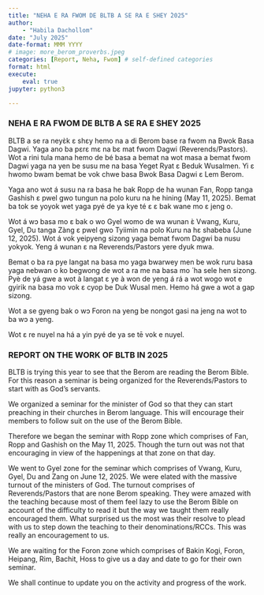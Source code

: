 ```yaml
---
title: "NEHA E RA FWOM DE BLTB A SE RA E SHEY ̀2025"
author: 
    - "Habila Dachollom"
date: "July 2025"
date-format: MMM YYYY
# image: more_berom_proverbs.jpeg
categories: [Report, Neha, Fwom] # self-defined categories
format: html
execute:
    eval: true
jupyter: python3

---
```


:::: {.panel-tabset}

### NEHA E RA FWOM DE BLTB A SE RA E SHEY ̀2025

BLTB a se ra neyɛ̀k ɛ shɛy hemo na a di Berom base ra fwom na Bwok Basa Dagwi. Yaga ano ba pɛrɛ mɛ na bɛ mat fwom Dagwi (Reverends/Pastors).
Wot a rini tula mana hemo de bé basa a bemat na wot masa a bemat fwom Dagwi yaga na yen be susu me na basa Yeget Ryat ɛ Beduk Wusalmen. Yi ɛ hwomo bwam bemat be vok chwe basa Bwok Basa Dagwi ɛ Lem Berom.

Yaga ano wot á susu na ra basa he bak Ropp de ha wunan Fan, Ropp tanga Gashish ɛ pwel gwo tungun na polo kuru na he hining (May 11, 2025). Bemat ba tok se yoyok wet yaga pyé de ya kye té ɛ ɛ bak wane mo ɛ jeng o. 

Wot á wɔ basa mo ɛ bak o wo Gyel womo de wa wunan ɛ̀ Vwang, Kuru, Gyel, Du tanga Zàng ɛ pwel gwo Tyiimin na polo Kuru na hɛ shabeba (June 12, 2025). Wot á vok yeipyeng sizong yaga bemat fwom Dagwi ba nusu yokyok. Yeng á wunan ɛ na Reverends/Pastors yere dyuk mwa. 

Bemat o ba ra pye langat na basa mo yaga bwarwey men be wok ruru basa yaga nebwan o ko begwong de wot a ra me na basa mo ́ ha sele hen sizong. Pyè de yá gwe a wot à langat ɛ ye à won de yeng á rá a wot wogo wot e gyirik na basa mo vok ɛ cyop be Duk Wusal men. Hemo há gwe a wot a gap sizong. 

Wot a se gyeng bak o wɔ Foron na yeng be nongot gasi na jeng na wot to ba wɔ a yeng. 

Wot ɛ re nuyel na há a yin pyé de ya se tē vok e nuyel.

### REPORT ON THE WORK OF BLTB IN 2025

BLTB is trying this year to see that the Berom are reading the Berom Bible. For this reason a seminar is being organized for the Reverends/Pastors to start with as God's servants.

We organized a seminar for the minister of God so that they can start preaching in their churches in Berom language. This will encourage their members to follow suit on the use of the Berom Bible.

Therefore we began the seminar with Ropp zone which comprises of Fan, Ropp and Gashish on the May 11, 2025. Though the turn out was not that encouraging in view of the happenings at that zone on that day.

We went to Gyel zone for the seminar which comprises of Vwang, Kuru, Gyel, Du and Zang on June 12, 2025. We were elated with the massive turnout of the ministers of God. The turnout comprises of Reverends/Pastors that are none Berom speaking. They were amazed with the teaching because most of them feel lazy to use the Berom Bible on account of the difficulty to read it but the way we taught them really encouraged them. What surprised us the most was their resolve to plead with us to step down the teaching to their denominations/RCCs. This was really an encouragement to us.

We are waiting for the Foron zone which comprises of Bakin Kogi, Foron, Heipang, Rim, Bachit, Hoss to give us a day and date to go for their own seminar.

We shall continue to update you on the activity and progress of the work.

::::


